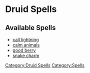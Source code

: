 = Druid Spells =

== Available Spells ==

* [[Spells:druid:call_lightning|call lightning]]
* [[Spells:druid:calm_animals|calm animals]]
* [[Spells:druid:good_berry|good berry]]
* [[Spells:druid:snake_charm|snake charm]]

[[Category:Druid Spells]]
[[Category:Spells]]

